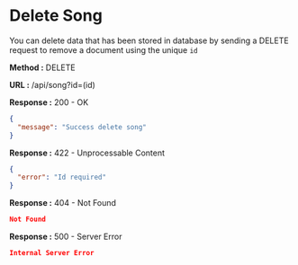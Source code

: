 
# Delete Song

You can delete data that has been stored in database by sending a DELETE request to remove a document using the unique `id`

**Method :** <Badge variant="danger">DELETE</Badge>

**URL :** <Badge variant="dark">/api/song?id=(id)</Badge>

**Response :** <BadgeOutline variant="success">200 - OK</BadgeOutline>

```json
{
  "message": "Success delete song"
}
```

**Response :** <BadgeOutline variant="info">422 - Unprocessable Content</BadgeOutline>

```json
{
  "error": "Id required"
}
```

**Response :** <BadgeOutline variant="warning">404 - Not Found</BadgeOutline>

```json
Not Found
```

**Response :** <BadgeOutline variant="danger">500 - Server Error</BadgeOutline>

```json
Internal Server Error
```
